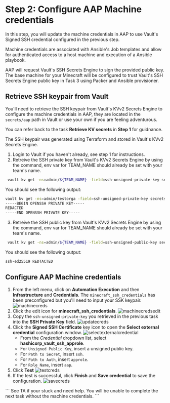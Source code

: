 # Step 2: Configure AAP Machine credentials
In this step, you will update the machine credentials in AAP to use Vault's Signed SSH credential configured in the previous step.

Machine credentials are associated with Ansible's Job templates and allow for authenticated access to a host machine and execution of a Ansible playbook.

AAP will request Vault's SSH Secrets Engine to sign the provided public key. 
The base machine for your Minecraft will be configured to trust Vault's SSH Secrets Engine public key in Task 3 using Packer and Ansible provisioner.

## Retrieve SSH keypair from Vault
You'll need to retrieve the SSH keypair from Vault's KVv2 Secrets Engine to configure the machine credentials in AAP, they are located in the `secrets/aap` path in Vault or use your own if you are feeling adventurous.

You can refer back to the task **Retrieve KV secrets** in **Step 1** for guidnance.

<Solution title="Solution: Retrieving SSH keypair from Vault">
The SSH keypair was generated using Terraform and stored in Vault's KVv2 Secrets Engine.

1. Login to Vault if you haven't already, see step 1 for instructions.
2. Retreive the SSH private key from Vault's KVv2 Secrets Engine by using the command, 
env var for TEAM_NAME should already be set with your team's name.
```bash
 vault kv get -ns=admin/${TEAM_NAME} -field=ssh-unsigned-private-key secrets/aap
```
You should see the following output:
```bash
vault kv get -ns=admin/testorga -field=ssh-unsigned-private-key secrets/aap
-----BEGIN OPENSSH PRIVATE KEY-----
REDACTED
-----END OPENSSH PRIVATE KEY-----
```
3. Retreive the SSH public key from Vault's KVv2 Secrets Engine by using the command, 
env var for TEAM_NAME should already be set with your team's name.
```bash
 vault kv get -ns=admin/${TEAM_NAME} -field=ssh-unsigned-public-key secrets/aap
```
You should see the following output:
```bash
ssh-ed25519 REDTACTED
```
</Solution>

## Configure AAP Machine credentials

1. From the left menu, click on **Automation Execution** and then **Infrastructure** and **Credentials**. The `minecraft_ssh_credentials` has been preconfigured but you'll need to input your SSK keypair.
![machinecreds](/assets/task_2/aap_machine_creds.png)
2. Click the edit icon for **minecraft_ssh_credentials**.
![machinecredsedit](/assets/task_2/aap_machine_creds_edit.png)
3. Copy the `ssh-unsigned-private-key` you retrieved in the previous task into the **SSH Private Key** field.
![updatecreds](https://dl.dropbox.com/scl/fi/inxuavg90revxwvs2zlnt/update_creds.png?rlkey=agh5s6hq9lqfbelg32wgegvjn&st=do3xae7n&dl=0)
4. Click the **Signed SSH Certificate** key icon to open the **Select external credential** configuration window.
    ![selectexternalcredential](/assets/task_2/aap_machine_creds_ssh.png)
    * From the *Credential* dropdown list, select **hashicorp_vault_ssh_approle**. 
    * For `Unsigned Public Key`, insert a unsigned public key. 
    * For `Path to Secret`, insert `ssh`.
    * For `Path to Auth`, insert `approle`.
    * For `Role Name`, insert `aap`.
5. Click **Test**
![testcreds](https://dl.dropbox.com/scl/fi/imql8636prbjh266ajko3/test_creds.png?rlkey=jirr6jockxoil2uwgcsn1n7v1&st=673mumkf&dl=0)
6. If the test is successful, click **Finish** and **Save credential** to save the configuration.
![savecreds](https://dl.dropbox.com/scl/fi/6afakdgv8ogitvnicf3m7/save_creds.png?rlkey=uj3mjb8418y6nyp9mid50zqp4&st=y31vunx2&dl=0)


<Solution title="Solution: Update AAP Machine credentials">
```
See TA if your stuck and need help.
You will be unable to complete the next task without the machine credentials.
```
</Solution>

